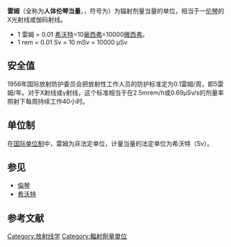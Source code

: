 {{Unreferenced|time=2020-07-23T01:00:58+00:00}}
{{noteTA
|G1=公共组名
|1=zh-cn:希沃特;zh-tw:西弗;zh-hk:西弗;
|2=zh-cn:雷姆;zh-tw:侖目;
}}
'''雷姆'''（全称为'''人体伦琴当量'''，{{lang-en|'''roentgen equivalent man'''}}，符号为{{lang|en|'''rem'''}}）为辐射剂量当量的单位，相当于一[[倫琴_(單位)|伦琴]]的X光射线或伽码射线。
*1 雷姆 = 0.01 [[希沃特|希沃特]]=10[[毫西弗|毫西弗]]=10000[[微西弗|微西弗]]。
*1 rem = 0.01 Sv = 10 mSv = 10000 μSv 

==安全值==
1956年国际放射防护委员会把放射性工作人员的防护标准定为0.1雷姆/周，即5雷姆/年。对于X射线或γ射线，这个标准相当于在2.5mrem/h或0.69μSv/s的剂量率照射下每周持续工作40小时。

==单位制==
在[[国际单位制|国际单位制]]中，雷姆为非法定单位，计量当量的法定单位为希沃特（Sv）。

== 参见 ==
*[[倫琴_(單位)|倫琴]]
*[[希沃特|希沃特]]

==参考文献==
<div class="references-small">
<references></references>
</div>

[[Category:放射线学|Category:放射线学]]
[[Category:輻射劑量單位|Category:輻射劑量單位]]